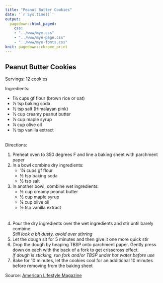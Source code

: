 ```yaml
---
title: "Peanut Butter Cookies"
date: '`r Sys.time()`'
output: 
  pagedown::html_paged:
    css: 
    - "../www/mye.css"
    - "../www/mye-page.css"
    - "../www/mye-fonts.css"
knit: pagedown::chrome_print
---
```


## Peanut Butter Cookies

<span class="mh">Servings:</span> 12 cookies 
<br>

<span class="mh">Ingredients:</span>  
<div class="my2cols">
<ul>
  <li>1&frac14; cups gf flour (brown rice or oat)</li>
  <li>&frac12; tsp baking soda</li>
  <li>&frac12; tsp salt (Himalayan pink)</li>
  <li>&frac12; cup creamy peanut butter</li>
  <li>&frac12; cup maple syrup</li>
  <li>&frac14; cup olive oil</li>
  <li>&frac12; tsp vanilla extract</li>
</ul>
</div>
<br>
<span class="mh">Directions:</span> 
<div class="my2cols">
<ol>
  <li>Preheat oven to 350 degrees F and line a baking sheet with parchment paper</li>
  <li>In a bowl combine dry ingredients:
    <ul>
      <li>1&frac14; cups gf flour</li>
      <li>&frac12; tsp baking soda</li>
      <li>&frac12; tsp salt</li>
    </ul>
  </li>
  <li>In another bowl, combine wet ingredients:
    <ul>
      <li>&frac12; cup creamy peanut butter</li>
      <li>&frac12; cup maple syrup</li>
      <li>&frac14; cup olive oil</li>
      <li>&frac12; tsp vanilla extract</li>
    </ul>
  </li>
  <br><br>
  <li>Pour the dry ingredients over the wet ingredients and stir until barely combine<br>
    <i>Still look a bit dusty, avoid over stirring</i>
  </li>
  <li>Let the dough sit for 5 minutes and then give it one more quick stir</li>
  <li>Drop the dough by heaping TBSP onto parchment paper.  Gently press down on each with the back of a fork to get crisscross effect. 
    <br><i>If dough is sticking, run fork and/or TBSP under hot water before use</i>
  </li>
  <li>Bake for 10 minutes, let the cookies cool for an additional 10 minutes before removing from the baking sheet</li>
</ol>
</div>


<span class="mh">Source:</span>
<a href = "https://americanlifestylemag.com/food-recipes/desserts/guilt-free-gluten-free-peanut-butter-cookies/" target="_blank">American Lifestyle Magazine<br></a>
